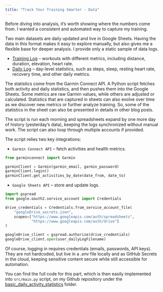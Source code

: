 ```yaml
---
title: "Track Your Training Smarter - Data"
---
```


:::{=html}
<link rel="stylesheet" href="https://cdnjs.cloudflare.com/ajax/libs/font-awesome/6.5.1/css/all.min.css" integrity="sha512-9usAa8m0M+WyW59Ry...cut..." crossorigin="anonymous" referrerpolicy="no-referrer" />
:::

Before diving into analysis, it's worth showing where the numbers come from. I wanted a consistent and automated way to capture my training. 

Two main datasets are daily updated and live in Google Sheets. Having the data in this format makes it easy to explore manually, but also gives me a flexible base for deeper analysis. I provide only a static sample of data logs.

- [Training Log](https://docs.google.com/spreadsheets/d/1o5Y9_AM_8baj5DnB2AE9nYXU_ZSPsyFW6VjRbljSWIw/edit?gid=412740509#gid=412740509){target="_blank"} – workouts with different metrics, including distance, duration, elevation, heart rate. 
- [Daily Log](https://docs.google.com/spreadsheets/d/1k-JIYE5z9a-2IqcslkliL_Y6CdvcNeZ7NoVe8wDbo8I/edit?gid=0#gid=0){target="_blank"} – day-level statistics, such as steps, sleep, resting heart rate, recovery time, and other daily metrics.

The statistics come from the Garmin Connect API. A Python script fetches both activity and daily statistics, and then pushes them into the Google Sheets. Some metrics are raw Garmin values, while others are adjusted or calculated. Statistics that are captured in sheets can also evolve over time as we discover new metrics or further analyze training. So, some of the statistics in the sheet can also be presented in details in other blog posts.

The script is run each morning and spreadsheets expand by one more day of history (yesterday's data), keeping the logs synchronized without manual work. The script can also loop through multiple accounts if provided.

The script relies two key integrations:

- `Garmin Connect API` – fetch activities and health metrics.
```python
from garminconnect import Garmin  

garminClient = Garmin(garmin_email, garmin_password)  
garminClient.login()
garminClient.get_activities_by_date(date_from, date_to)
```

- `Google Sheets API` – store and update logs.
```python
import gspread
from google.oauth2.service_account import Credentials  

drive_credentials = Credentials.from_service_account_file(
    "googleDrive_secrets.json",  
    scopes=["https://www.googleapis.com/auth/spreadsheets",  
            "https://www.googleapis.com/auth/drive"]  
)

googleDrive_client = gspread.authorize(drive_credentials)  
googleDrive_client.open(user_dailyLogFilename)
```

Of course, logging in requires credentials (emails, passwords, API keys). They are not hardcoded, but live in a *.env* file locally and as GitHub Secrets in the cloud, keeping sensitive content secure while still accessible for automation.

```{=html}
<div class="project-link-container">
    <i class="fab fa-github"></i>
    <span> You can find the full code for this part, which is then easily implemented into <code>src/main.py</code> script, on my Github repository under the
    <a href="https://github.com/1312Bravo/TrainingPeaks_customLog/tree/main/basic_daily_activity_statistics" target="_blank"> basic_daily_activity_statistics</a>
     folder.</span>
</div>
```
